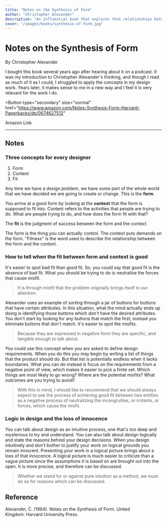 ```yaml
---
title: "Notes on the Synthesis of Form"
author: "Christopher Alexander"
description: "An influential book that explores that relationships between form, fit, and context"
cover: "/images/books/synthesis-of-form.jpg"
---
```


# Notes on the Synthesis of Form

By Christopher Alexander

<p className="large">
  I bought this book several years ago after hearing about it on a podcast. It
  was my introduction to Christopher Alexander's thinking, and though I read as
  much of it as I could, I struggled to apply the concepts in my design work.
  Years later, it makes sense to me in a new way and I feel it is very relevant
  for the work I do.
</p>

<Button
  type="secondary"
  size="normal"
  href="https://www.amazon.com/Notes-Synthesis-Form-Harvard-Paperbacks/dp/0674627512"
>
  <Icon icon="external" className="w-5 mr-2" />
  Amazon Link
</Button>

---

## Notes

### Three concepts for every designer

1. Form
2. Context
3. Fit

Any time we have a design problem, we have some part of the whole world that we have decided we are going to create or change. This is the **form**.

You arrive at a good form by looking at the **context** that the form is supposed to fit into. Content refers to the activities that people are trying to do. What are people trying to do, and how does the form fit with that?

The **fit** is the judgment of success between the form and the context.

The form is the thing you can actually control. The context puts demands on the form. "Fitness" is the word used to describe the relationship between the form and the context.

### How to tell when the fit between form and context is good

It's easier to spot bad fit than good fit. So, you could say that good fit is the absence of bad fit. What you should be trying to do is neutralize the forces that cause misfit.

> It is through misfit that the problem originally brings itself to our attention.

Alexander uses an example of sorting through a jar of buttons for buttons that have certain attributes. In this situation, what the mind actually ends up doing is identifying those buttons which _don't_ have the desired attributes. You don't start by looking for any buttons that match the first; instead you eliminate buttons that don't match. It's easier to spot the misfits.

> Because they are expressed in negative form they are specific, and tangible enough to talk about.

You could use this concept when you are asked to define design requirements. When you do this you may begin by writing a list of things that the product should do. But that list is potentially endless when it lacks boundaries. What you can do instead is focus on the requirements from a negative point of view, which makes it easier to pick a finite set. Which things are most likely to go wrong? Where are the potential misfits? What outcomes are you trying to avoid?

> With this in mind, I should like to recommend that we should always expect to see the process of achieving good fit between two entities as a negative process of neutralizing the incongruities, or irritants, or forces, which cause the misfit.

### Logic in design and the loss of innocence

You can talk about design as an intuitive process, one that's too deep and mysterious to try and understand. You can also talk about design logically and state the reasons behind your design decisions. When you design intuitively and don't bother to justify your work on logical grounds you remain innocent. Presenting your work in a logical picture brings about a loss of that innocence. A logical picture is much easier to criticize than a vague picture since the assumptions it is based on are brought out into the open. It is more precise, and therefore can be discussed.

> Whether we stand for or against pure intuition as a method, we must do so for reasons which can be discussed.

<HrSection />

## Reference

Alexander, C. (1964). Notes on the Synthesis of Form. United Kingdom: Harvard University Press.
